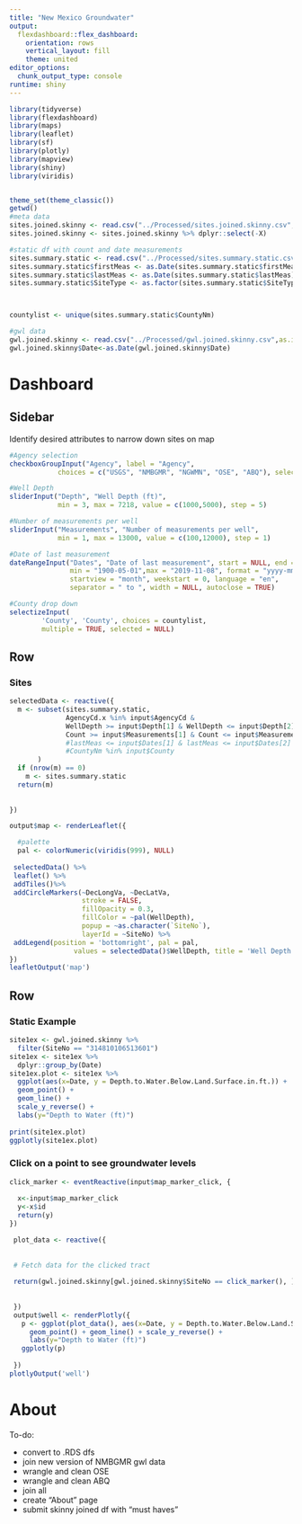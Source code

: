 ```yaml
---
title: "New Mexico Groundwater"
output: 
  flexdashboard::flex_dashboard:
    orientation: rows
    vertical_layout: fill
    theme: united
editor_options: 
  chunk_output_type: console
runtime: shiny
---
```


```r
library(tidyverse)
library(flexdashboard)
library(maps)
library(leaflet)
library(sf)
library(plotly)
library(mapview)
library(shiny)
library(viridis)


theme_set(theme_classic())
getwd()
#meta data
sites.joined.skinny <- read.csv("../Processed/sites.joined.skinny.csv", as.is=TRUE)
sites.joined.skinny <- sites.joined.skinny %>% dplyr::select(-X)

#static df with count and date measurements
sites.summary.static <- read.csv("../Processed/sites.summary.static.csv", as.is = TRUE)
sites.summary.static$firstMeas <- as.Date(sites.summary.static$firstMeas)
sites.summary.static$lastMeas <- as.Date(sites.summary.static$lastMeas)
sites.summary.static$SiteType <- as.factor(sites.summary.static$SiteType)



countylist <- unique(sites.summary.static$CountyNm)

#gwl data
gwl.joined.skinny <- read.csv("../Processed/gwl.joined.skinny.csv",as.is=TRUE)
gwl.joined.skinny$Date<-as.Date(gwl.joined.skinny$Date)


```

Dashboard
=======================================================================


Sidebar {.sidebar}
-------------------------------------------
Identify desired attributes to narrow down sites on map

```r
#Agency selection
checkboxGroupInput("Agency", label = "Agency",
            choices = c("USGS", "NMBGMR", "NGWMN", "OSE", "ABQ"), selected = "USGS")

#Well Depth
sliderInput("Depth", "Well Depth (ft)",
            min = 3, max = 7218, value = c(1000,5000), step = 5)

#Number of measurements per well
sliderInput("Measurements", "Number of measurements per well",
            min = 1, max = 13000, value = c(100,12000), step = 1)

#Date of last measurement
dateRangeInput("Dates", "Date of last measurement", start = NULL, end = NULL, 
               min = "1900-05-01",max = "2019-11-08", format = "yyyy-mm-dd", 
               startview = "month", weekstart = 0, language = "en", 
               separator = " to ", width = NULL, autoclose = TRUE)

#County drop down
selectizeInput(
        'County', 'County', choices = countylist,
        multiple = TRUE, selected = NULL)
```

Row {data-height=650}
-----------------------------------------------------------------------

### Sites

```r

selectedData <- reactive({
  m <- subset(sites.summary.static,
              AgencyCd.x %in% input$AgencyCd &
              WellDepth >= input$Depth[1] & WellDepth <= input$Depth[2] &
              Count >= input$Measurements[1] & Count <= input$Measurements[2] #&
              #lastMeas <= input$Dates[1] & lastMeas <= input$Dates[2] &
              #CountyNm %in% input$County
       ) 
  if (nrow(m) == 0)
    m <- sites.summary.static
  return(m)
  
  
})

output$map <- renderLeaflet({

  #palette 
  pal <- colorNumeric(viridis(999), NULL)
  
 selectedData() %>%
 leaflet() %>% 
 addTiles()%>%
 addCircleMarkers(~DecLongVa, ~DecLatVa,
                  stroke = FALSE, 
                  fillOpacity = 0.3,
                  fillColor = ~pal(WellDepth),
                  popup = ~as.character(`SiteNo`),
                  layerId = ~SiteNo) %>%
 addLegend(position = 'bottomright', pal = pal, 
                values = selectedData()$WellDepth, title = 'Well Depth (ft)')
})
leafletOutput('map')
```

Row {data-height=350}
-----------------------------------------------------------------------

### Static Example

```r
site1ex <- gwl.joined.skinny %>%
  filter(SiteNo == "314810106513601") 
site1ex <- site1ex %>% 
  dplyr::group_by(Date)
site1ex.plot <- site1ex %>%
  ggplot(aes(x=Date, y = Depth.to.Water.Below.Land.Surface.in.ft.)) +
  geom_point() +
  geom_line() +
  scale_y_reverse() +
  labs(y="Depth to Water (ft)")
            
print(site1ex.plot) 
ggplotly(site1ex.plot)
```

### Click on a point to see groundwater levels

```r

click_marker <- eventReactive(input$map_marker_click, {
  
  x<-input$map_marker_click
  y<-x$id
  return(y)
})

 plot_data <- reactive({
  
  
 # Fetch data for the clicked tract
  
 return(gwl.joined.skinny[gwl.joined.skinny$SiteNo == click_marker(), ])
  
  
 })
 output$well <- renderPlotly({
   p <- ggplot(plot_data(), aes(x=Date, y = Depth.to.Water.Below.Land.Surface.in.ft.)) +
     geom_point() + geom_line() + scale_y_reverse() +
     labs(y="Depth to Water (ft)")
   ggplotly(p)
   
 })
plotlyOutput('well')

```

About
==================================================
To-do:

- convert to .RDS dfs
- join new version of NMBGMR gwl data
- wrangle and clean OSE
- wrangle and clean ABQ
- join all
- create "About" page
- submit skinny joined df with "must haves"
